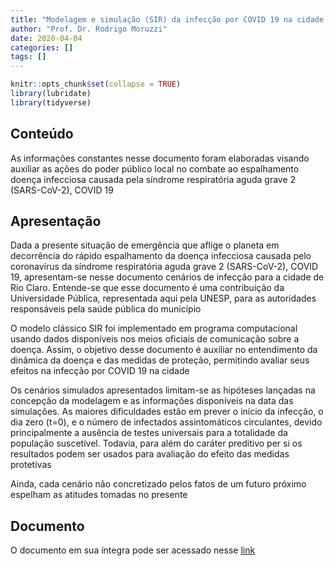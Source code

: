 ```yaml
---
title: "Modelagem e simulação (SIR) da infecção por COVID 19 na cidade de Rio Claro"
author: "Prof. Dr. Rodrigo Moruzzi"
date: 2020-04-04
categories: []
tags: []
---
```


```r
knitr::opts_chunk$set(collapse = TRUE)
library(lubridate)
library(tidyverse)
```

## Conteúdo
As informações constantes nesse documento foram elaboradas visando auxiliar as ações do poder público local no combate ao espalhamento doença infecciosa causada pela síndrome respiratória aguda grave 2 (SARS-CoV-2), COVID 19

## Apresentação
Dada a presente situação de emergência que aflige o planeta em decorrência do rápido espalhamento da doença infecciosa causada pelo coronavírus da síndrome respiratória aguda grave 2 (SARS-CoV-2), COVID 19, apresentam-se nesse documento cenários de infecção para a cidade de Rio Claro. Entende-se que esse documento é uma contribuição da Universidade Pública, representada aqui pela UNESP, para as autoridades responsáveis pela saúde pública do município

O modelo clássico SIR foi implementado em programa computacional usando dados disponíveis nos meios oficiais de comunicação sobre a doença. Assim, o objetivo desse documento é auxiliar no entendimento da dinâmica da doença e das medidas de proteção, permitindo avaliar seus efeitos na infecção por COVID 19 na cidade

Os cenários simulados apresentados limitam-se as hipóteses lançadas na concepção da modelagem e as informações disponíveis na data das simulações. As maiores dificuldades estão em prever o início da infecção, o dia zero (t=0), e o número de infectados assintomáticos circulantes, devido principalmente a ausência de testes universais para a totalidade da população suscetível. Todavia, para além do caráter preditivo per si os resultados podem ser usados para avaliação do efeito das medidas protetivas

Ainda, cada cenário não concretizado pelos fatos de um futuro próximo espelham as atitudes tomadas no presente

## Documento
O documento em sua íntegra pode ser acessado nesse [link](coronavirusrioclaro.netlify.app/2020-04-18-r-graficos/static/pdf/Modelo SIR compartimentado Rio Claro_R Moruzzi-IGCE-UNESP.pdf)

